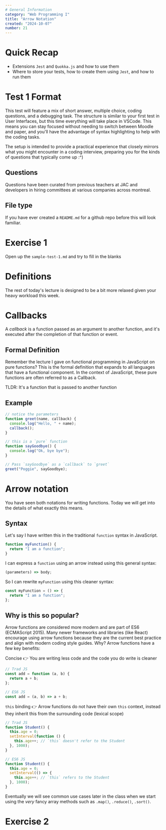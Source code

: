 ```yaml
---
# General Information
category: "Web Programming I"
title: "Arrow Notation"
created: "2024-10-07"
number: 21
---
```


# Quick Recap

- Extensions `Jest` and `Quokka.js` and how to use them
- Where to store your tests, how to create them using `Jest`, and how to run them

# Test 1 Format

This test will feature a mix of short answer, multiple choice, coding questions, and a debugging task. The structure is similar to your first test in User Interfaces, but this time everything will take place in VSCode. This means you can stay focused without needing to switch between Moodle and paper, and you'll have the advantage of syntax highlighting to help with the coding tasks.

The setup is intended to provide a practical experience that closely mirrors what you might encounter in a coding interview, preparing you for the kinds of questions that typically come up :^)

## Questions

Questions have been curated from previous teachers at JAC and developers in hiring committees at various companies across montreal.

## File type

If you have ever created a `README.md` for a github repo before this will look familiar.

# Exercise 1

Open up the `sample-test-1.md` and try to fill in the blanks

# Definitions

The rest of today's lecture is designed to be a bit more relaxed given your heavy workload this week.

# Callbacks

A _callback_ is a function passed as an argument to another function, and it's executed after the completion of that function or event.

## Formal Definition

Remember the lecture I gave on functional programming in JavaScript on pure functions? This is the formal definition that expands to all languages that have a functional component. In the context of JavaScript, these pure functions are often referred to as a Callback.

TLDR: It's a function that is passed to another function

## Example

```js
// notice the parameters
function greet(name, callback) {
  console.log("Hello, " + name);
  callback();
}

// this is a `pure` function
function sayGoodbye() {
  console.log("Ok, bye bye");
}

// Pass `sayGoodbye` as a `callback` to `greet`
greet("Poggie", sayGoodbye);
```

# Arrow notation

You have seen both notations for writing functions. Today we will get into the details of what exactly this means.

## Syntax

Let's say I have written this in the traditional `function` syntax in JavaScript.

```js
function myFunction() {
  return "I am a function";
}
```

I can express a `function` using an arrow instead using this general syntax:

```js
(parameters) => body;
```

So I can rewrite `myFunction` using this cleaner syntax:

```js
const myFunction = () => {
  return "I am a function";
};
```

## Why is this so popular?

Arrow functions are considered more modern and are part of ES6 (ECMAScript 2015). Many newer frameworks and libraries (like React) encourage using arrow functions because they are the current best practice and align with modern coding style guides. Why? Arrow functions have a few key benefits:

Concise 👉 You are writing less code and the code you do write is cleaner

```js
// Trad JS
const add = function (a, b) {
  return a + b;
};

// ES6 JS
const add = (a, b) => a + b;
```

`this` binding 👉 Arrow functions do not have their own `this` context, instead they inherit this from the surrounding code (lexical scope)

```js
// Trad JS
function Student() {
  this.age = 0;
  setInterval(function () {
    this.age++; // `this` doesn't refer to the Student
  }, 1000);
}

// ES6 JS
function Student() {
  this.age = 0;
  setInterval(() => {
    this.age++; // `this` refers to the Student
  }, 1000);
}
```

Eventually we will see common use cases later in the class when we start using the _very_ fancy array methods such as `.map()`, `.reduce()`, `.sort()`.

# Exercise 2
